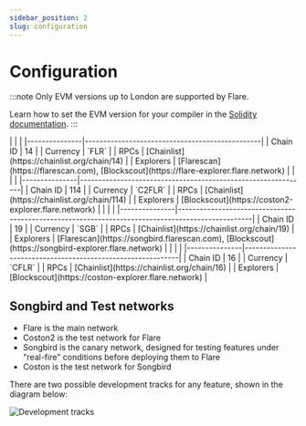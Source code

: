 ```yaml
---
sidebar_position: 2
slug: configuration
---
```


# Configuration

:::note
Only EVM versions up to London are supported by Flare.

Learn how to set the EVM version for your compiler in the [Solidity documentation](https://docs.soliditylang.org/en/latest/using-the-compiler.html#setting-the-evm-version-to-target).
:::


<Tabs>
  <TabItem value="flare" label="Flare" default>
    |               |                                                |
    |---------------|------------------------------------------------|
    | Chain ID      | 14                                             |
    | Currency  | `FLR`                                          |
    | RPCs          | [Chainlist](https://chainlist.org/chain/14)    |
    | Explorers     | [Flarescan](https://flarescan.com), [Blockscout](https://flare-explorer.flare.network) |

  </TabItem>
  <TabItem value="coston2" label="Flare Testnet Coston2">
    |               |                                                              |
    |---------------|--------------------------------------------------------------|
    | Chain ID      | 114                                                          |
    | Currency  | `C2FLR`                                                       |
    | RPCs          | [Chainlist](https://chainlist.org/chain/114)                 |
    | Explorers     | [Blockscout](https://coston2-explorer.flare.network) |

  </TabItem>
    <TabItem value="songbird" label="Songbird">
    |               |                                                                 |
    |---------------|--------------------------------------------------------------------------------------------------|
    | Chain ID      | 19                                                 |
    | Currency  | `SGB`                                                                                            |
    | RPCs          | [Chainlist](https://chainlist.org/chain/19)                                                      |
    | Explorers     | [Flarescan](https://songbird.flarescan.com), [Blockscout](https://songbird-explorer.flare.network)  |

  </TabItem>
  <TabItem value="coston" label="Songbird Testnet Coston">
    |               |                                                            |
    |---------------|------------------------------------------------------------|
    | Chain ID      | 16                                                         |
    | Currency  | `CFLR`                                                     |
    | RPCs          | [Chainlist](https://chainlist.org/chain/16)                |
    | Explorers     | [Blockscout](https://coston-explorer.flare.network) |

  </TabItem>

</Tabs>


## Songbird and Test networks

- Flare is the main network
- Coston2 is the test network for Flare
- Songbird is the canary network, designed for testing features under "real-fire" conditions before deploying them to Flare
- Coston is the test network for Songbird

There are two possible development tracks for any feature, shown in the diagram below:

![Development tracks](img/development-tracks.png)
